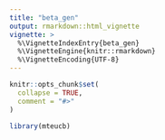 ```yaml
---
title: "beta_gen"
output: rmarkdown::html_vignette
vignette: >
  %\VignetteIndexEntry{beta_gen}
  %\VignetteEngine{knitr::rmarkdown}
  %\VignetteEncoding{UTF-8}
---
```


```r
knitr::opts_chunk$set(
  collapse = TRUE,
  comment = "#>"
)
```

```r
library(mteucb)
```
